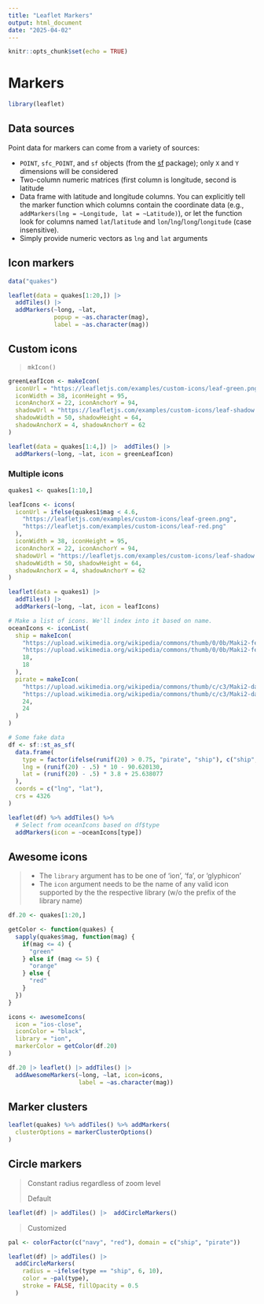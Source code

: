 ```yaml
---
title: "Leaflet Markers"
output: html_document
date: "2025-04-02"
---
```


```r
knitr::opts_chunk$set(echo = TRUE)
```

# Markers

```r
library(leaflet)
```

## Data sources

Point data for markers can come from a variety of sources:

-   `POINT`, `sfc_POINT`, and `sf` objects (from the [sf](https://r-spatial.github.io/sf/) package); only `X` and
    `Y` dimensions will be considered
-   Two-column numeric matrices (first column is longitude, second is
    latitude
-   Data frame with latitude and longitude columns. You can explicitly
    tell the marker function which columns contain the coordinate data
    (e.g., `addMarkers(lng = ~Longitude, lat = ~Latitude)`), or
    let the function look for columns named `lat`/`latitude` and
    `lon`/`lng`/`long`/`longitude` (case insensitive).
-   Simply provide numeric vectors as `lng` and
    `lat` arguments

## Icon markers

```r
data("quakes")

leaflet(data = quakes[1:20,]) |> 
  addTiles() |> 
  addMarkers(~long, ~lat, 
             popup = ~as.character(mag),
             label = ~as.character(mag))
```

## Custom icons

> `mkIcon()`

```r
greenLeafIcon <- makeIcon(
  iconUrl = "https://leafletjs.com/examples/custom-icons/leaf-green.png",
  iconWidth = 38, iconHeight = 95,
  iconAnchorX = 22, iconAnchorY = 94,
  shadowUrl = "https://leafletjs.com/examples/custom-icons/leaf-shadow.png",
  shadowWidth = 50, shadowHeight = 64,
  shadowAnchorX = 4, shadowAnchorY = 62
)

leaflet(data = quakes[1:4,]) |>  addTiles() |> 
  addMarkers(~long, ~lat, icon = greenLeafIcon)
```

### Multiple icons

```r
quakes1 <- quakes[1:10,]

leafIcons <- icons(
  iconUrl = ifelse(quakes1$mag < 4.6,
    "https://leafletjs.com/examples/custom-icons/leaf-green.png",
    "https://leafletjs.com/examples/custom-icons/leaf-red.png"
  ),
  iconWidth = 38, iconHeight = 95,
  iconAnchorX = 22, iconAnchorY = 94,
  shadowUrl = "https://leafletjs.com/examples/custom-icons/leaf-shadow.png",
  shadowWidth = 50, shadowHeight = 64,
  shadowAnchorX = 4, shadowAnchorY = 62
)

leaflet(data = quakes1) |> 
  addTiles() |> 
  addMarkers(~long, ~lat, icon = leafIcons)
```

```r
# Make a list of icons. We'll index into it based on name.
oceanIcons <- iconList(
  ship = makeIcon(
    "https://upload.wikimedia.org/wikipedia/commons/thumb/0/0b/Maki2-ferry-18.svg/480px-Maki2-ferry-18.svg.png",
    "https://upload.wikimedia.org/wikipedia/commons/thumb/0/0b/Maki2-ferry-18.svg/18px-Maki2-ferry-18.svg.png",
    18,
    18
  ),
  pirate = makeIcon(
    "https://upload.wikimedia.org/wikipedia/commons/thumb/c/c3/Maki2-danger-24.svg/240px-Maki2-danger-24.svg.png",
    "https://upload.wikimedia.org/wikipedia/commons/thumb/c/c3/Maki2-danger-24.svg/24px-Maki2-danger-24.svg.png",
    24,
    24
  )
)

# Some fake data
df <- sf::st_as_sf(
  data.frame(
    type = factor(ifelse(runif(20) > 0.75, "pirate", "ship"), c("ship", "pirate")),
    lng = (runif(20) - .5) * 10 - 90.620130,
    lat = (runif(20) - .5) * 3.8 + 25.638077
  ),
  coords = c("lng", "lat"),
  crs = 4326
)

leaflet(df) %>% addTiles() %>%
  # Select from oceanIcons based on df$type
  addMarkers(icon = ~oceanIcons[type])
```

## Awesome icons

> -   The `library` argument has to be one of ‘ion’, ‘fa’, or
>     ‘glyphicon’
> -   The `icon` argument needs to be the name of any
>     valid icon supported by the the respective library (w/o the prefix of
>     the library name)

```r
df.20 <- quakes[1:20,]

getColor <- function(quakes) {
  sapply(quakes$mag, function(mag) {
    if(mag <= 4) {
      "green"
    } else if (mag <= 5) {
      "orange"
    } else {
      "red"
    }
  })
}

icons <- awesomeIcons(
  icon = "ios-close", 
  iconColor = "black", 
  library = "ion",
  markerColor = getColor(df.20)
)

df.20 |> leaflet() |> addTiles() |> 
  addAwesomeMarkers(~long, ~lat, icon=icons, 
                    label = ~as.character(mag))
```

## Marker clusters

```r
leaflet(quakes) %>% addTiles() %>% addMarkers(
  clusterOptions = markerClusterOptions()
)
```

## Circle markers

> Constant radius regardless of zoom level
>
> Default

```r
leaflet(df) |> addTiles() |>  addCircleMarkers()
```

> Customized

```r
pal <- colorFactor(c("navy", "red"), domain = c("ship", "pirate"))

leaflet(df) |> addTiles() |> 
  addCircleMarkers(
    radius = ~ifelse(type == "ship", 6, 10),
    color = ~pal(type),
    stroke = FALSE, fillOpacity = 0.5
  )
```
